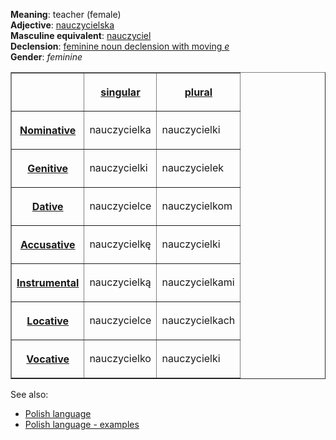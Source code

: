 '''Meaning''': teacher (female)<br>
'''Adjective''': [[Polish word - nauczycielska|nauczycielska]]<br>
'''Masculine equivalent''': [[Polish word - nauczyciel|nauczyciel]]<br>
'''Declension''': [[Polish language - feminine noun declension with moving e|feminine noun declension with moving ''e'']]<br>
'''Gender''': ''feminine''<br>

<table border=1>
<tr><th><th>[[Polish language - singular number|singular]]<th>[[Polish language - plural number|plural]]</tr>
<tr><th>[[Polish language - nominative|Nominative]]<td>nauczycielka<td>nauczycielki</tr>
<tr><th>[[Polish language - genitive|Genitive]]<td>nauczycielki<td>nauczycielek</tr>
<tr><th>[[Polish language - dative|Dative]]<td>nauczycielce<td>nauczycielkom</tr>
<tr><th>[[Polish language - accusative|Accusative]]<td>nauczycielkę<td>nauczycielki</tr>
<tr><th>[[Polish language - instrumental|Instrumental]]<td>nauczycielką<td>nauczycielkami</tr>
<tr><th>[[Polish language - locative|Locative]]<td>nauczycielce<td>nauczycielkach</tr>
<tr><th>[[Polish language - vocative|Vocative]]<td>nauczycielko<td>nauczycielki</tr>
</table>

See also:
* [[Polish language]]
* [[Polish language - examples]]